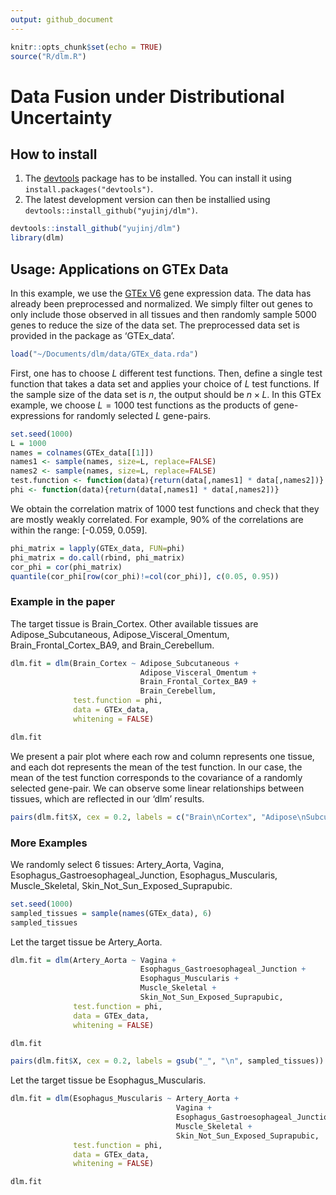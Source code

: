 ```yaml
---
output: github_document
---
```


```r
knitr::opts_chunk$set(echo = TRUE)
source("R/dlm.R")
```

# Data Fusion under Distributional Uncertainty

## How to install

1. The [devtools](https://github.com/hadley/devtools) package has to be installed. You can install it using  `install.packages("devtools")`.
2. The latest development version can then be installied using `devtools::install_github("yujinj/dlm")`.

```r
devtools::install_github("yujinj/dlm")
library(dlm)
```

## Usage: Applications on GTEx Data

In this example, we use the [GTEx V6](https://www.gtexportal.org/home/downloads/adult-gtex/qtl) gene expression data. The data has already been preprocessed and normalized. We simply filter out genes to only include those observed in all tissues and then randomly sample 5000 genes to reduce the size of the data set. The preprocessed data set is provided in the package as 'GTEx_data'.

```r
load("~/Documents/dlm/data/GTEx_data.rda")
```

First, one has to choose $L$ different test functions. Then, define a single test function that takes a data set and applies your choice of $L$ test functions. If the sample size of the data set is $n$, the output should be $n \times L$. In this GTEx example, we choose $L = 1000$ test functions as the products of gene-expressions for randomly selected $L$ gene-pairs.

```r
set.seed(1000)
L = 1000
names = colnames(GTEx_data[[1]])
names1 <- sample(names, size=L, replace=FALSE)
names2 <- sample(names, size=L, replace=FALSE)
test.function <- function(data){return(data[,names1] * data[,names2])}
phi <- function(data){return(data[,names1] * data[,names2])}
```

We obtain the correlation matrix of 1000 test functions and check that they are mostly weakly correlated. For example, 90% of the correlations are within the range: [-0.059,  0.059].

```r
phi_matrix = lapply(GTEx_data, FUN=phi)
phi_matrix = do.call(rbind, phi_matrix)
cor_phi = cor(phi_matrix)
quantile(cor_phi[row(cor_phi)!=col(cor_phi)], c(0.05, 0.95))
```

### Example in the paper

The target tissue is Brain_Cortex. Other available tissues are Adipose_Subcutaneous, Adipose_Visceral_Omentum, Brain_Frontal_Cortex_BA9, and Brain_Cerebellum.

```r
dlm.fit = dlm(Brain_Cortex ~ Adipose_Subcutaneous + 
                             Adipose_Visceral_Omentum +
                             Brain_Frontal_Cortex_BA9 +
                             Brain_Cerebellum,
              test.function = phi, 
              data = GTEx_data, 
              whitening = FALSE)
```

```r
dlm.fit
```

We present a pair plot where each row and column represents one tissue, and each dot represents the mean of the test function. In our case, the mean of the test function corresponds to the covariance of a randomly selected gene-pair. We can observe some linear relationships between tissues, which are reflected in our 'dlm' results.

```R
pairs(dlm.fit$X, cex = 0.2, labels = c("Brain\nCortex", "Adipose\nSubcutaneous", "Adipose\nVisceral\nOmentum", "Brain\nFrontal\nCortex", "Brain\nCerebellum"))
```

### More Examples

We randomly select 6 tissues: Artery_Aorta, Vagina, Esophagus_Gastroesophageal_Junction, Esophagus_Muscularis, Muscle_Skeletal, Skin_Not_Sun_Exposed_Suprapubic. 

```r
set.seed(1000)
sampled_tissues = sample(names(GTEx_data), 6)
sampled_tissues
```

Let the target tissue be Artery_Aorta.

```r
dlm.fit = dlm(Artery_Aorta ~ Vagina + 
                             Esophagus_Gastroesophageal_Junction + 
                             Esophagus_Muscularis + 
                             Muscle_Skeletal +
                             Skin_Not_Sun_Exposed_Suprapubic,
              test.function = phi, 
              data = GTEx_data, 
              whitening = FALSE)
```

```r
dlm.fit
```

```R
pairs(dlm.fit$X, cex = 0.2, labels = gsub("_", "\n", sampled_tissues))
```

Let the target tissue be Esophagus_Muscularis.

```r
dlm.fit = dlm(Esophagus_Muscularis ~ Artery_Aorta +
                                     Vagina + 
                                     Esophagus_Gastroesophageal_Junction + 
                                     Muscle_Skeletal +
                                     Skin_Not_Sun_Exposed_Suprapubic,
              test.function = phi, 
              data = GTEx_data, 
              whitening = FALSE)
```

```r
dlm.fit
```